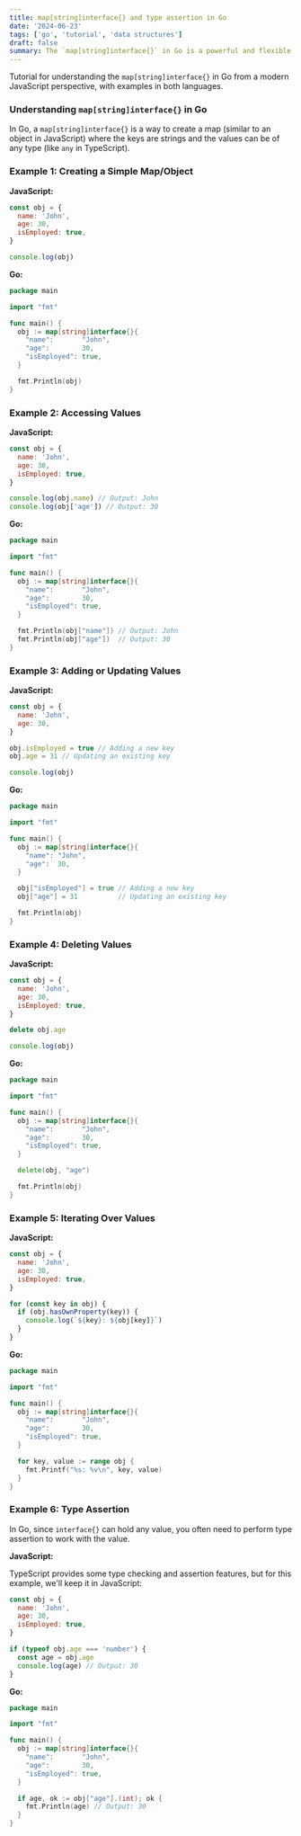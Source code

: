 ```yaml
---
title: map[string]interface{} and type assertion in Go
date: '2024-06-23'
tags: ['go', 'tutorial', 'data structures']
draft: false
summary: The `map[string]interface{}` in Go is a powerful and flexible data structure, similar to objects in JavaScript. It allows you to store values of any type, access, modify, and delete those values, and iterate over the map. The primary difference is that Go requires type assertion when working with the values stored in the map, while JavaScript is dynamically typed and handles this more implicitly.
---
```


Tutorial for understanding the `map[string]interface{}` in Go from a modern JavaScript perspective, with examples in both languages.

### Understanding `map[string]interface{}` in Go

In Go, a `map[string]interface{}` is a way to create a map (similar to an object in JavaScript) where the keys are strings and the values can be of any type (like `any` in TypeScript).

### Example 1: Creating a Simple Map/Object

**JavaScript:**

```javascript
const obj = {
  name: 'John',
  age: 30,
  isEmployed: true,
}

console.log(obj)
```

**Go:**

```go
package main

import "fmt"

func main() {
  obj := map[string]interface{}{
    "name":       "John",
    "age":        30,
    "isEmployed": true,
  }

  fmt.Println(obj)
}
```

### Example 2: Accessing Values

**JavaScript:**

```javascript
const obj = {
  name: 'John',
  age: 30,
  isEmployed: true,
}

console.log(obj.name) // Output: John
console.log(obj['age']) // Output: 30
```

**Go:**

```go
package main

import "fmt"

func main() {
  obj := map[string]interface{}{
    "name":       "John",
    "age":        30,
    "isEmployed": true,
  }

  fmt.Println(obj["name"]) // Output: John
  fmt.Println(obj["age"])  // Output: 30
}
```

### Example 3: Adding or Updating Values

**JavaScript:**

```javascript
const obj = {
  name: 'John',
  age: 30,
}

obj.isEmployed = true // Adding a new key
obj.age = 31 // Updating an existing key

console.log(obj)
```

**Go:**

```go
package main

import "fmt"

func main() {
  obj := map[string]interface{}{
    "name": "John",
    "age":  30,
  }

  obj["isEmployed"] = true // Adding a new key
  obj["age"] = 31          // Updating an existing key

  fmt.Println(obj)
}
```

### Example 4: Deleting Values

**JavaScript:**

```javascript
const obj = {
  name: 'John',
  age: 30,
  isEmployed: true,
}

delete obj.age

console.log(obj)
```

**Go:**

```go
package main

import "fmt"

func main() {
  obj := map[string]interface{}{
    "name":       "John",
    "age":        30,
    "isEmployed": true,
  }

  delete(obj, "age")

  fmt.Println(obj)
}
```

### Example 5: Iterating Over Values

**JavaScript:**

```javascript
const obj = {
  name: 'John',
  age: 30,
  isEmployed: true,
}

for (const key in obj) {
  if (obj.hasOwnProperty(key)) {
    console.log(`${key}: ${obj[key]}`)
  }
}
```

**Go:**

```go
package main

import "fmt"

func main() {
  obj := map[string]interface{}{
    "name":       "John",
    "age":        30,
    "isEmployed": true,
  }

  for key, value := range obj {
    fmt.Printf("%s: %v\n", key, value)
  }
}
```

### Example 6: Type Assertion

In Go, since `interface{}` can hold any value, you often need to perform type assertion to work with the value.

**JavaScript:**

TypeScript provides some type checking and assertion features, but for this example, we'll keep it in JavaScript:

```javascript
const obj = {
  name: 'John',
  age: 30,
  isEmployed: true,
}

if (typeof obj.age === 'number') {
  const age = obj.age
  console.log(age) // Output: 30
}
```

**Go:**

```go
package main

import "fmt"

func main() {
  obj := map[string]interface{}{
    "name":       "John",
    "age":        30,
    "isEmployed": true,
  }

  if age, ok := obj["age"].(int); ok {
    fmt.Println(age) // Output: 30
  }
}
```
